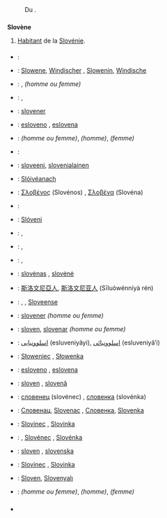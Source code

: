 {{voir/slovene}}

== {{langue|fr}} ==
=== {{S|étymologie}} ===
: Du {{étyl|sl|fr|mot=Sloven|sens=[[Slave]]}}.

=== {{S|nom|fr}} ===
{{fr-rég|slɔ.vɛn|mf=oui}}
'''Slovène''' {{pron|slɔ.vɛn|lang=fr}} {{mf}}
# {{gentilés|fr|d’Europe}} [[habitant|Habitant]] de la [[Slovénie]].

==== {{S|notes}} ====
: {{note-gentilé|nocat}}

==== {{S|traductions}} ====
{{trad-début}}
* {{T|af}} : {{trad-|af|Sloween}}
* {{T|de}} : [[Slowene]], [[Windischer]] {{m}}, [[Slowenin]], [[Windische]] {{f}}
* {{T|en}} : {{trad+|en|Slovene}}, {{trad+|en|Slovenian}} {{US|nocat=1}} ''(homme ou femme)''
* {{T|bg}} : {{trad-|bg|словенец|m|tr=slovenec}}, {{trad-|bg|словенка|f|tr=slovenka}}
* {{T|da}} : [[slovener]] {{c}}
* {{T|es}} : [[esloveno]] {{m}}, [[eslovena]] {{f}}
* {{T|eo}} : {{trad-|eo|sloveno}} ''(homme ou femme)'', {{trad-|eo|sloveniĉo}} ''(homme)'', {{trad-|eo|slovenino}} ''(femme)''
* {{T|et}} : {{trad-|et|sloveeni}}
* {{T|fi}} : [[sloveeni]], [[slovenialainen]]
* {{T|ga}} : [[Slóivéanach]] {{m}}
* {{T|el}} : [[Σλοβένος]] (Slovénos) {{m}}, [[Σλοβένα]] (Slovéna) {{f}}
* {{T|hu}} : {{trad+|hu|szlovén}}
* {{T|is}} : [[Slóveni]] {{m}}
* {{T|it}} : {{trad+|it|sloveno}} {{m}}, {{trad+|it|slovena}} {{f}}
* {{T|ja}} : {{trad-|ja|スロヴェニア人|R=suroveniajin}}, {{trad-|ja|スロベニア人|R=surobeniajin}}
* {{T|lv}} : {{trad-|lv|slovēnis|m}}, {{trad-|lv|slovēniete|f}}
* {{T|lt}} : [[slovėnas]] {{m}}, [[slovėnė]] {{f}}
* {{T|cmn}} : [[斯洛文尼亞人]], [[斯洛文尼亚人]] (Sīluòwénníyà rén)
* {{T|nl}} : {{trad+|nl|Sloveen}}, {{trad-|nl|Sloveniër}} {{m}}, [[Sloveense]] {{f}}
* {{T|nb}} : [[slovener]] {{m}} ''(homme ou femme)''
* {{T|nn}} : [[sloven]], [[slovenar]] {{m}} ''(homme ou femme)''
* {{T|fa}} : [[اسلوونیایی]] (esluveniyâyi), [[اسلوونیائی]] (esluveniyâ’i)
* {{T|pl}} : [[Słoweniec]] {{m}}, [[Słowenka]] {{f}}
* {{T|pt}} : [[esloveno]] {{m}}, [[eslovena]] {{f}}
* {{T|ro}} : [[sloven]] {{m}}, [[slovenă]] {{f}}
* {{T|ru}} : [[словенец]] (slovénec) {{m}}, [[словенка]] (slovénka) {{f}}
* {{T|sh}} : [[Словенац]], [[Slovenac]] {{m}}, [[Словенка]], [[Slovenka]] {{f}}
* {{T|sk}} : [[Slovinec]] {{m}}, [[Slovinka]] {{f}}
* {{T|sl}} : {{trad-|sl|slovenec}}, [[Slovénec]] {{m}}, [[Slovénka]] {{f}}
* {{T|sv}} : [[sloven]] {{m}}, [[slovenska]] {{f}}
* {{T|cs}} : [[Slovinec]] {{m}}, [[Slovinka]] {{f}}
* {{T|tr}} : [[Sloven]], [[Slovenyalı]]
* {{T|vo}} : {{trad+|vo|Sloveniyänan}} ''(homme ou femme)'', {{trad-|vo|hi-Sloveniyänan}} ''(homme)'', {{trad-|vo|ji-Sloveniyänan}} ''(femme)''
{{trad-fin}}

=== {{S|prononciation}} ===
* {{écouter|lang=fr|France (Muntzenheim)|audio=LL-Q150 (fra)-0x010C-Slovène.wav}}


